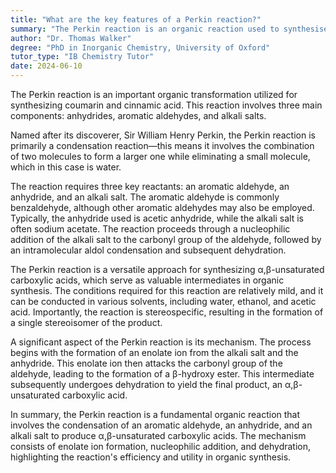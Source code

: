 ```yaml
---
title: "What are the key features of a Perkin reaction?"
summary: "The Perkin reaction is an organic reaction used to synthesise coumarin and cinnamic acid, involving anhydrides, aromatic aldehydes and alkali salts."
author: "Dr. Thomas Walker"
degree: "PhD in Inorganic Chemistry, University of Oxford"
tutor_type: "IB Chemistry Tutor"
date: 2024-06-10
---
```


The Perkin reaction is an important organic transformation utilized for synthesizing coumarin and cinnamic acid. This reaction involves three main components: anhydrides, aromatic aldehydes, and alkali salts.

Named after its discoverer, Sir William Henry Perkin, the Perkin reaction is primarily a condensation reaction—this means it involves the combination of two molecules to form a larger one while eliminating a small molecule, which in this case is water.

The reaction requires three key reactants: an aromatic aldehyde, an anhydride, and an alkali salt. The aromatic aldehyde is commonly benzaldehyde, although other aromatic aldehydes may also be employed. Typically, the anhydride used is acetic anhydride, while the alkali salt is often sodium acetate. The reaction proceeds through a nucleophilic addition of the alkali salt to the carbonyl group of the aldehyde, followed by an intramolecular aldol condensation and subsequent dehydration.

The Perkin reaction is a versatile approach for synthesizing α,β-unsaturated carboxylic acids, which serve as valuable intermediates in organic synthesis. The conditions required for this reaction are relatively mild, and it can be conducted in various solvents, including water, ethanol, and acetic acid. Importantly, the reaction is stereospecific, resulting in the formation of a single stereoisomer of the product.

A significant aspect of the Perkin reaction is its mechanism. The process begins with the formation of an enolate ion from the alkali salt and the anhydride. This enolate ion then attacks the carbonyl group of the aldehyde, leading to the formation of a β-hydroxy ester. This intermediate subsequently undergoes dehydration to yield the final product, an α,β-unsaturated carboxylic acid.

In summary, the Perkin reaction is a fundamental organic reaction that involves the condensation of an aromatic aldehyde, an anhydride, and an alkali salt to produce α,β-unsaturated carboxylic acids. The mechanism consists of enolate ion formation, nucleophilic addition, and dehydration, highlighting the reaction's efficiency and utility in organic synthesis.
    